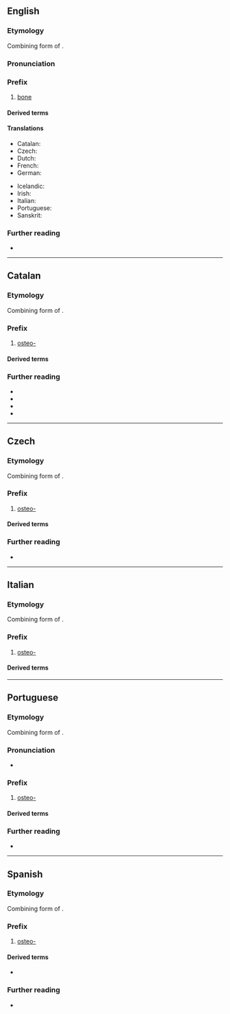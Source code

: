 {{also|osteo|ostéo-}}
==English==

===Etymology===
Combining form of {{der|en|grc|ὀστέον||bone}}.

===Pronunciation===
{{IPA|en|/ɑstioʊ̯/}}

===Prefix===
{{en-prefix}}

# [[bone]]

====Derived terms====
{{prefixsee|en}}

====Translations====
{{trans-top|bone}}
* Catalan: {{t|ca|osteo-}}
* Czech: {{t|cs|osteo-}}
* Dutch: {{t|nl|osteo}}
* French: {{t+|fr|ostéo-}}
* German: {{t|de|osteo-}}
{{trans-mid}}
* Icelandic: {{t|is|bein-}}
* Irish: {{t|ga|oisté-}}
* Italian: {{t+|it|osteo-}}
* Portuguese: {{t|pt|osteo-}}
* Sanskrit: {{t+|sa|अस्थि|n}}
{{trans-bottom}}

===Further reading===
* {{pedia|list of diseases starting with O#Osteo}}

----

==Catalan==

===Etymology===
Combining form of {{der|ca|grc|ὀστέον|t=bone}}.

===Prefix===
{{head|ca|prefix}}

# [[#English|osteo-]]

====Derived terms====
{{prefixsee|ca}}

===Further reading===
* {{R:IEC2}}
* {{R:DCVB}}
* {{R:DNV}}
* {{R:GDLC}}

----

==Czech==

===Etymology===
Combining form of {{der|cs|grc|ὀστέον||bone}}.

===Prefix===
{{cs-pref}}

# [[#English|osteo-]]

====Derived terms====
{{prefixsee|cs}}

===Further reading===
* {{R:Slovnik afixu}}

----

==Italian==

===Etymology===
Combining form of {{der|it|grc|ὀστέον||bone}}.

===Prefix===
{{head|it|prefix}}

# {{lb|it|anatomy}} [[#English|osteo-]]

====Derived terms====
{{prefixsee|it}}

----

==Portuguese==

===Etymology===
Combining form of {{der|pt|grc|ὀστέον||bone}}.

===Pronunciation===
* {{a|BR}} {{IPA|pt|/ˈɔs.te.o/|/ˈɔs.t͡ʃi.o/|/ˈos-/}}

===Prefix===
{{head|pt|prefix}}

# [[#English|osteo-]]

====Derived terms====
{{prefixsee|pt}}

===Further reading===
* {{R:Priberam}}

----

==Spanish==

===Etymology===
Combining form of {{der|es|grc|ὀστέον|t=bone}}.

===Prefix===
{{head|es|prefix}}

# [[#English|osteo-]]

====Derived terms====
* {{prefixsee|es}}

===Further reading===
* {{R:DRAE}}